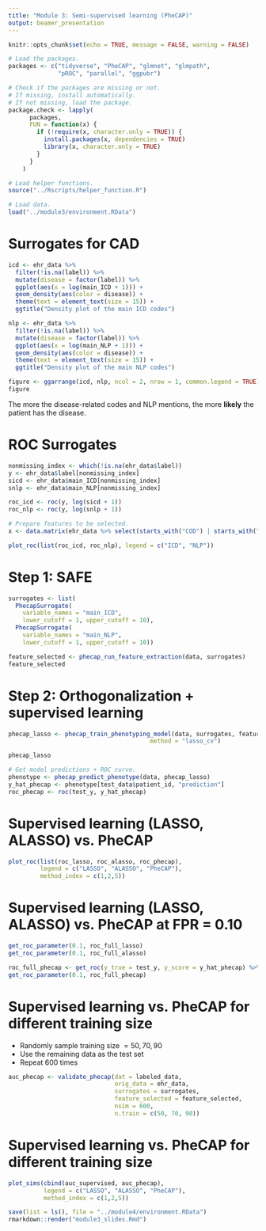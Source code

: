 ```yaml
---
title: "Module 3: Semi-supervised learning (PheCAP)"
output: beamer_presentation
---
```


```r
knitr::opts_chunk$set(echo = TRUE, message = FALSE, warning = FALSE)
```

```r
# Load the packages. 
packages <- c("tidyverse", "PheCAP", "glmnet", "glmpath", 
              "pROC", "parallel", "ggpubr")

# Check if the packages are missing or not. 
# If missing, install automatically.
# If not missing, load the package.
package.check <- lapply(
	  packages,
	  FUN = function(x) {
	    if (!require(x, character.only = TRUE)) {
	      install.packages(x, dependencies = TRUE)
	      library(x, character.only = TRUE)
	    }
	  }
	)
```

```r
# Load helper functions.
source("../Rscripts/helper_function.R")

# Load data. 
load("../module3/environment.RData")
```

# Surrogates for CAD

```r
icd <- ehr_data %>%
  filter(!is.na(label)) %>%
  mutate(disease = factor(label)) %>%
  ggplot(aes(x = log(main_ICD + 1))) +
  geom_density(aes(color = disease)) +
  theme(text = element_text(size = 15)) +
  ggtitle("Density plot of the main ICD codes")

nlp <- ehr_data %>%
  filter(!is.na(label)) %>%
  mutate(disease = factor(label)) %>%
  ggplot(aes(x = log(main_NLP + 1))) +
  geom_density(aes(color = disease)) +
  theme(text = element_text(size = 15)) +
  ggtitle("Density plot of the main NLP codes")
```

```r
figure <- ggarrange(icd, nlp, ncol = 2, nrow = 1, common.legend = TRUE)
figure
```

The more the disease-related codes and NLP mentions, the more **likely** the patient has the disease.

# ROC Surrogates

\tiny
```r
nonmissing_index <- which(!is.na(ehr_data$label))
y <- ehr_data$label[nonmissing_index]
sicd <- ehr_data$main_ICD[nonmissing_index]
snlp <- ehr_data$main_NLP[nonmissing_index] 

roc_icd <- roc(y, log(sicd + 1))
roc_nlp <- roc(y, log(snlp + 1))

# Prepare features to be selected. 
x <- data.matrix(ehr_data %>% select(starts_with("COD") | starts_with("NLP")))
```

```r
plot_roc(list(roc_icd, roc_nlp), legend = c("ICD", "NLP"))
```

# Step 1: SAFE 

\tiny
```r
surrogates <- list(
  PhecapSurrogate(
    variable_names = "main_ICD",
    lower_cutoff = 1, upper_cutoff = 10),
  PhecapSurrogate(
    variable_names = "main_NLP",
    lower_cutoff = 1, upper_cutoff = 10))

feature_selected <- phecap_run_feature_extraction(data, surrogates)
feature_selected
```

# Step 2: Orthogonalization + supervised learning

\tiny
```r
phecap_lasso <- phecap_train_phenotyping_model(data, surrogates, feature_selected,
                                        method = "lasso_cv")
```

\tiny
```r
phecap_lasso
```

```r
# Get model predictions + ROC curve.
phenotype <- phecap_predict_phenotype(data, phecap_lasso)
y_hat_phecap <- phenotype[test_data$patient_id, "prediction"]
roc_phecap <- roc(test_y, y_hat_phecap)
```


# Supervised learning (LASSO, ALASSO) vs. PheCAP 

```r
plot_roc(list(roc_lasso, roc_alasso, roc_phecap), 
         legend = c("LASSO", "ALASSO", "PheCAP"),
         method_index = c(1,2,5))
```

# Supervised learning (LASSO, ALASSO) vs. PheCAP at FPR = 0.10

\tiny
```r
get_roc_parameter(0.1, roc_full_lasso)
get_roc_parameter(0.1, roc_full_alasso)

roc_full_phecap <- get_roc(y_true = test_y, y_score = y_hat_phecap) %>% data.frame()
get_roc_parameter(0.1, roc_full_phecap)
```

# Supervised learning vs. PheCAP for different training size

- Randomly sample training size $=50,70,90$
- Use the remaining data as the test set
- Repeat 600 times

\tiny
```r
auc_phecap <- validate_phecap(dat = labeled_data, 
                              orig_data = ehr_data,
                              surrogates = surrogates,
                              feature_selected = feature_selected,
                              nsim = 600,
                              n.train = c(50, 70, 90))
```

# Supervised learning vs. PheCAP for different training size

```r
plot_sims(cbind(auc_supervised, auc_phecap), 
          legend = c("LASSO", "ALASSO", "PheCAP"),
          method_index = c(1,2,5))
```

```r
save(list = ls(), file = "../module4/environment.RData")
rmarkdown::render("module3_slides.Rmd")
```

